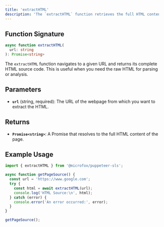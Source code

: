 ```yaml
---
title: 'extractHTML'
description: 'The `extractHTML` function retrieves the full HTML content of a specified webpage.'
---
```


## Function Signature

```typescript
async function extractHTML(
  url: string
): Promise<string>
```

The `extractHTML` function navigates to a given URL and returns its complete HTML source code. This is useful when you need the raw HTML for parsing or analysis.

## Parameters

- **`url`** (string, required): The URL of the webpage from which you want to extract the HTML.

## Returns

- **`Promise<string>`**: A Promise that resolves to the full HTML content of the page.

## Example Usage

```typescript
import { extractHTML } from '@microfox/puppeteer-sls';

async function getPageSource() {
  const url = 'https://www.google.com';
  try {
    const html = await extractHTML(url);
    console.log('HTML Source:\n', html);
  } catch (error) {
    console.error('An error occurred:', error);
  }
}

getPageSource();
```
